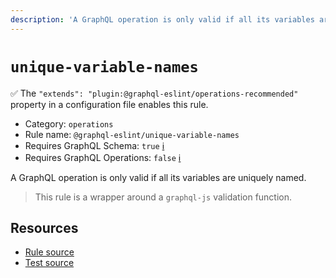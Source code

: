 ```yaml
---
description: 'A GraphQL operation is only valid if all its variables are uniquely named.'
---
```


# `unique-variable-names`

✅ The `"extends": "plugin:@graphql-eslint/operations-recommended"` property in a configuration file
enables this rule.

- Category: `operations`
- Rule name: `@graphql-eslint/unique-variable-names`
- Requires GraphQL Schema: `true`
  [ℹ️](/docs/getting-started#extended-linting-rules-with-graphql-schema)
- Requires GraphQL Operations: `false`
  [ℹ️](/docs/getting-started#extended-linting-rules-with-siblings-operations)

A GraphQL operation is only valid if all its variables are uniquely named.

> This rule is a wrapper around a `graphql-js` validation function.

## Resources

- [Rule source](https://github.com/graphql/graphql-js/blob/main/src/validation/rules/UniqueVariableNamesRule.ts)
- [Test source](https://github.com/graphql/graphql-js/tree/main/src/validation/__tests__/UniqueVariableNamesRule-test.ts)
